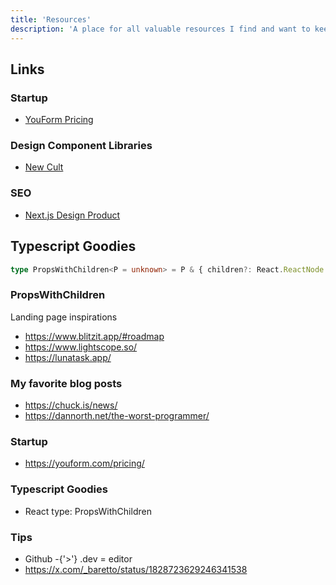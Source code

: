 ```yaml
---
title: 'Resources'
description: 'A place for all valuable resources I find and want to keep track of'
---
```


## Links

### Startup

- [YouForm Pricing](https://youform.com/pricing/)

### Design Component Libraries

- [New Cult](https://www.newcult.co/)

### SEO

- [Next.js Design Product](https://www.nextjs.design/products/eec55b78-ecaf-4b1d-ac38-5363db663314)

## Typescript Goodies

```ts
type PropsWithChildren<P = unknown> = P & { children?: React.ReactNode }
```

### PropsWithChildren

Landing page inspirations

- https://www.blitzit.app/#roadmap
- https://www.lightscope.so/
- https://lunatask.app/

### My favorite blog posts

- https://chuck.is/news/
- https://dannorth.net/the-worst-programmer/

### Startup

- https://youform.com/pricing/

### Typescript Goodies

- React type: PropsWithChildren

### Tips

- Github -{'>'} .dev = editor
- https://x.com/_baretto/status/1828723629246341538
